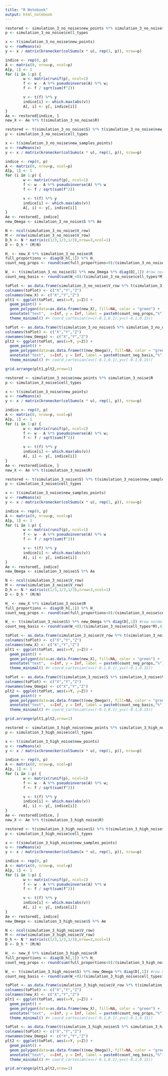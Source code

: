 ```yaml
---
title: "R Notebook"
output: html_notebook
---
```


```r
restored <- simulation_3_no_noise$new_points %*% simulation_3_no_noise$R
p <- simulation_3_no_noise$cell_types

x <- t(simulation_3_no_noise$new_points)
u <- rowMeans(x)
y <- x / matrix(kronecker(colSums(x * u), rep(1, p)), nrow=p)

indice <- rep(0, p)
A <- matrix(0, nrow=p, ncol=p)
A[p, 1] <- 1
for (i in 1:p) {
        w <- matrix(runif(p), ncol=1)
        f <- w - A %*% pseudoinverse(A) %*% w;
        f <- f / sqrt(sum(f^2))

        v <- t(f) %*% y
        indice[i] <- which.max(abs(v))
        A[, i] <- y[, indice[i]]
}
Ae <- restored[indice, ]
new_X <- Ae %*% t(simulation_3_no_noise$R)
```

```r
restored <- t(simulation_3_no_noise$S) %*% t(simulation_3_no_noise$new_samples_points)
p <- simulation_3_no_noise$cell_types

x <- t(simulation_3_no_noise$new_samples_points)
u <- rowMeans(x)
y <- x / matrix(kronecker(colSums(x * u), rep(1, p)), nrow=p)

indice <- rep(0, p)
A <- matrix(0, nrow=p, ncol=p)
A[p, 1] <- 1
for (i in 1:p) {
        w <- matrix(runif(p), ncol=1)
        f <- w - A %*% pseudoinverse(A) %*% w
        f <- f / sqrt(sum(f^2))

        v <- t(f) %*% y
        indice[i] <- which.max(abs(v))
        A[, i] <- y[, indice[i]]
}
Ae <- restored[, indice]
new_Omega <- simulation_3_no_noise$S %*% Ae
```

```r
N <- ncol(simulation_3_no_noise$V_row)
M <- nrow(simulation_3_no_noise$V_row)
D_h <- N * matrix(c(1/3,1/3,1/3),nrow=3,ncol=1)
D <- D_h * (M/N)
```

```r
H_ <- new_X %*% simulation_3_no_noise$R
full_proportions <- diag(D_h[,1]) %*% H_
count_neg_props <- round(sum(full_proportions<0)/(simulation_3_no_noise$cell_types*N),4)*100

W_ <- t(simulation_3_no_noise$S) %*% new_Omega %*% diag(D[,1]) #row normalized
count_neg_basis <- round(sum(W_<0)/(simulation_3_no_noise$cell_types*M),4)*100
```

```r
toPlot <- as.data.frame(simulation_3_no_noise$V_row %*% t(simulation_3_no_noise$R))
colnames(toPlot) <- c("X","Y","Z")
colnames(new_X) <- c("X","Y","Z")
plt1 <- ggplot(toPlot, aes(x=Y, y=Z)) +
  geom_point() + 
  geom_polygon(data=as.data.frame(new_X), fill=NA, color = "green") +
  annotate("text",  x=Inf, y = Inf, label = paste0(count_neg_props,"%"), vjust=1, hjust=1) +
  theme_minimal() #+ coord_cartesian(x=c(-0.1,0.1),y=c(-0.1,0.15))
```

```r
toPlot <- as.data.frame(t(simulation_3_no_noise$S %*% simulation_3_no_noise$V_column))
colnames(toPlot) <- c("X","Y","Z")
rownames(new_Omega) <- c("X","Y","Z")
plt2 <- ggplot(toPlot, aes(x=Y, y=Z)) +
  geom_point() + 
  geom_polygon(data=as.data.frame(t(new_Omega)), fill=NA, color = "green") +
  annotate("text",  x=Inf, y = Inf, label = paste0(count_neg_basis,"%"), vjust=1, hjust=1) +
  theme_minimal() #+ coord_cartesian(x=c(-0.1,0.1),y=c(-0.1,0.15))
```

```r
grid.arrange(plt1,plt2,nrow=1)
```


```r
restored <- simulation_3_noise$new_points %*% simulation_3_noise$R
p <- simulation_3_noise$cell_types

x <- t(simulation_3_noise$new_points)
u <- rowMeans(x)
y <- x / matrix(kronecker(colSums(x * u), rep(1, p)), nrow=p)

indice <- rep(0, p)
A <- matrix(0, nrow=p, ncol=p)
A[p, 1] <- 1
for (i in 1:p) {
        w <- matrix(runif(p), ncol=1)
        f <- w - A %*% pseudoinverse(A) %*% w;
        f <- f / sqrt(sum(f^2))

        v <- t(f) %*% y
        indice[i] <- which.max(abs(v))
        A[, i] <- y[, indice[i]]
}
Ae <- restored[indice, ]
new_X <- Ae %*% t(simulation_3_noise$R)
```

```r
restored <- t(simulation_3_noise$S) %*% t(simulation_3_noise$new_samples_points)
p <- simulation_3_noise$cell_types

x <- t(simulation_3_noise$new_samples_points)
u <- rowMeans(x)
y <- x / matrix(kronecker(colSums(x * u), rep(1, p)), nrow=p)

indice <- rep(0, p)
A <- matrix(0, nrow=p, ncol=p)
A[p, 1] <- 1
for (i in 1:p) {
        w <- matrix(runif(p), ncol=1)
        f <- w - A %*% pseudoinverse(A) %*% w
        f <- f / sqrt(sum(f^2))

        v <- t(f) %*% y
        indice[i] <- which.max(abs(v))
        A[, i] <- y[, indice[i]]
}
Ae <- restored[, indice]
new_Omega <- simulation_3_noise$S %*% Ae
```

```r
N <- ncol(simulation_3_noise$V_row)
M <- nrow(simulation_3_noise$V_row)
D_h <- N * matrix(c(1/3,1/3,1/3),nrow=3,ncol=1)
D <- D_h * (M/N)
```

```r
H_ <- new_X %*% simulation_3_noise$R
full_proportions <- diag(D_h[,1]) %*% H_
count_neg_props <- round(sum(full_proportions<0)/(simulation_3_noise$cell_types*N),4)*100

W_ <- t(simulation_3_noise$S) %*% new_Omega %*% diag(D[,1]) #row normalized
count_neg_basis <- round(sum(W_<0)/(simulation_3_noise$cell_types*M),4)*100
```

```r
toPlot <- as.data.frame(simulation_3_noise$V_row %*% t(simulation_3_noise$R))
colnames(toPlot) <- c("X","Y","Z")
colnames(new_X) <- c("X","Y","Z")
plt1 <- ggplot(toPlot, aes(x=Y, y=Z)) +
  geom_point() + 
  geom_polygon(data=as.data.frame(new_X), fill=NA, color = "green") +
  annotate("text",  x=Inf, y = Inf, label = paste0(count_neg_props,"%"), vjust=1, hjust=1) +
  theme_minimal() #+ coord_cartesian(x=c(-0.1,0.1),y=c(-0.1,0.15))
```

```r
toPlot <- as.data.frame(t(simulation_3_noise$S %*% simulation_3_noise$V_column))
colnames(toPlot) <- c("X","Y","Z")
rownames(new_Omega) <- c("X","Y","Z")
plt2 <- ggplot(toPlot, aes(x=Y, y=Z)) +
  geom_point() + 
  geom_polygon(data=as.data.frame(t(new_Omega)), fill=NA, color = "green") +
  annotate("text",  x=Inf, y = Inf, label = paste0(count_neg_basis,"%"), vjust=1, hjust=1) +
  theme_minimal() #+ coord_cartesian(x=c(-0.1,0.1),y=c(-0.1,0.15))
```

```r
grid.arrange(plt1,plt2,nrow=1)
```


```r
restored <- simulation_3_high_noise$new_points %*% simulation_3_high_noise$R
p <- simulation_3_high_noise$cell_types

x <- t(simulation_3_high_noise$new_points)
u <- rowMeans(x)
y <- x / matrix(kronecker(colSums(x * u), rep(1, p)), nrow=p)

indice <- rep(0, p)
A <- matrix(0, nrow=p, ncol=p)
A[p, 1] <- 1
for (i in 1:p) {
        w <- matrix(runif(p), ncol=1)
        f <- w - A %*% pseudoinverse(A) %*% w;
        f <- f / sqrt(sum(f^2))

        v <- t(f) %*% y
        indice[i] <- which.max(abs(v))
        A[, i] <- y[, indice[i]]
}
Ae <- restored[indice, ]
new_X <- Ae %*% t(simulation_3_high_noise$R)
```

```r
restored <- t(simulation_3_high_noise$S) %*% t(simulation_3_high_noise$new_samples_points)
p <- simulation_3_high_noise$cell_types

x <- t(simulation_3_high_noise$new_samples_points)
u <- rowMeans(x)
y <- x / matrix(kronecker(colSums(x * u), rep(1, p)), nrow=p)

indice <- rep(0, p)
A <- matrix(0, nrow=p, ncol=p)
A[p, 1] <- 1
for (i in 1:p) {
        w <- matrix(runif(p), ncol=1)
        f <- w - A %*% pseudoinverse(A) %*% w
        f <- f / sqrt(sum(f^2))

        v <- t(f) %*% y
        indice[i] <- which.max(abs(v))
        A[, i] <- y[, indice[i]]
}
Ae <- restored[, indice]
new_Omega <- simulation_3_high_noise$S %*% Ae
```

```r
N <- ncol(simulation_3_high_noise$V_row)
M <- nrow(simulation_3_high_noise$V_row)
D_h <- N * matrix(c(1/3,1/3,1/3),nrow=3,ncol=1)
D <- D_h * (M/N)
```

```r
H_ <- new_X %*% simulation_3_high_noise$R
full_proportions <- diag(D_h[,1]) %*% H_
count_neg_props <- round(sum(full_proportions<0)/(simulation_3_high_noise$cell_types*N),4)*100

W_ <- t(simulation_3_high_noise$S) %*% new_Omega %*% diag(D[,1]) #row normalized
count_neg_basis <- round(sum(W_<0)/(simulation_3_high_noise$cell_types*M),4)*100
```

```r
toPlot <- as.data.frame(simulation_3_high_noise$V_row %*% t(simulation_3_high_noise$R))
colnames(toPlot) <- c("X","Y","Z")
colnames(new_X) <- c("X","Y","Z")
plt1 <- ggplot(toPlot, aes(x=Y, y=Z)) +
  geom_point() + 
  geom_polygon(data=as.data.frame(new_X), fill=NA, color = "green") +
  annotate("text",  x=Inf, y = Inf, label = paste0(count_neg_props,"%"), vjust=1, hjust=1) +
  theme_minimal() #+ coord_cartesian(x=c(-0.1,0.1),y=c(-0.1,0.15))
```

```r
toPlot <- as.data.frame(t(simulation_3_high_noise$S %*% simulation_3_high_noise$V_column))
colnames(toPlot) <- c("X","Y","Z")
rownames(new_Omega) <- c("X","Y","Z")
plt2 <- ggplot(toPlot, aes(x=Y, y=Z)) +
  geom_point() + 
  geom_polygon(data=as.data.frame(t(new_Omega)), fill=NA, color = "green") +
  annotate("text",  x=Inf, y = Inf, label = paste0(count_neg_basis,"%"), vjust=1, hjust=1) +
  theme_minimal() #+ coord_cartesian(x=c(-0.1,0.1),y=c(-0.1,0.15))
```

```r
grid.arrange(plt1,plt2,nrow=1)
```




